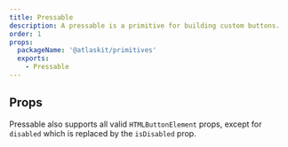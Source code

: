 ```yaml
---
title: Pressable
description: A pressable is a primitive for building custom buttons.
order: 1
props:
  packageName: '@atlaskit/primitives'
  exports:
    - Pressable
---
```



<CodeDocsHeader
	name="@atlaskit/primitives"
	repository="https://bitbucket.org/atlassian/atlassian-frontend-mirror"
	directoryName="primitives"
/>

## Props

Pressable also supports all valid `HTMLButtonElement` props, except for `disabled` which is replaced
by the `isDisabled` prop.

<TSMorphProps exportName="Pressable" packageName="@atlaskit/primitives" />
